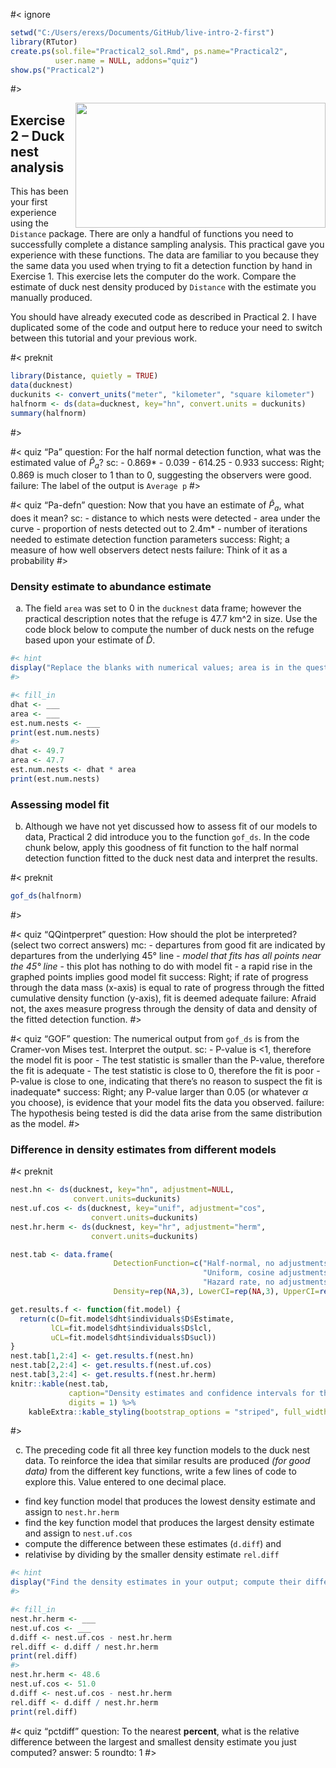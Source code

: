 #< ignore

```r
setwd("C:/Users/erexs/Documents/GitHub/live-intro-2-first")
library(RTutor)
create.ps(sol.file="Practical2_sol.Rmd", ps.name="Practical2", 
          user.name = NULL, addons="quiz")
show.ps("Practical2")
```

#>

<img src=https://images.unsplash.com/photo-1593594820228-a05cc04bc433?ixid=MXwxMjA3fDB8MHxwaG90by1wYWdlfHx8fGVufDB8fHw%3D&ixlib=rb-1.2.1&auto=format&fit=crop&w=1350&q=80  width=400 height=200 style="float:right">

## Exercise 2 -- Duck nest analysis

This has been your first experience using the `Distance` package.  There are only a handful of functions you need to successfully complete a distance sampling analysis.  This practical gave you experience with these functions.  The data are familiar to you because they the same data you used when trying to fit a detection function by hand in Exercise 1.  This exercise lets the computer do the work.  Compare the estimate of duck nest density produced by `Distance` with the estimate you manually produced.

You should have already executed code as described in Practical 2.  I have duplicated some of the code and output here to reduce your need to switch between this tutorial and your previous work.

#< preknit

```r
library(Distance, quietly = TRUE)
data(ducknest)
duckunits <- convert_units("meter", "kilometer", "square kilometer")
halfnorm <- ds(data=ducknest, key="hn", convert.units = duckunits)
summary(halfnorm)
```

#>


#< quiz "Pa"
question: For the half normal detection function, what was the estimated value of $\hat{P}_a$?
sc:
    - 0.869*
    - 0.039
    - 614.25
    - 0.933
success: Right; 0.869 is much closer to 1 than to 0, suggesting the observers were good.
failure: The label of the output is `Average p`
#>

#< quiz "Pa-defn"
question: Now that you have an estimate of $\hat{P}_a$, what does it mean?
sc:
    - distance to which nests were detected
    - area under the curve
    - proportion of nests detected out to 2.4m*
    - number of iterations needed to estimate detection function parameters
success: Right; a measure of how well observers detect nests
failure: Think of it as a probability
#>

### Density estimate to abundance estimate

a) The field `area` was set to 0 in the `ducknest` data frame; however the practical description notes that the refuge is 47.7 km^2 in size.  Use the code block below to compute the number of duck nests on the refuge based upon your estimate of $\hat{D}$.

```r
#< hint
display("Replace the blanks with numerical values; area is in the question and dhat comes from the summary shown above.  Write a statement that computes the product.")
#>

#< fill_in
dhat <- ___
area <- ___
est.num.nests <- ___
print(est.num.nests)
#>
dhat <- 49.7
area <- 47.7
est.num.nests <- dhat * area
print(est.num.nests)
```


### Assessing model fit

b) Although we have not yet discussed how to assess fit of our models to data, Practical 2 did introduce you to the function `gof_ds`.  In the code chunk below, apply this goodness of fit function to the half normal detection function fitted to the duck nest data and interpret the results.

#< preknit
```r
gof_ds(halfnorm)
```

#>

#< quiz "QQintperpret"
question: How should the plot be interpreted? (select two correct answers)
mc:
    - departures from good fit are indicated by departures from the underlying 45° line*
    - model that fits has all points near the 45° line*
    - this plot has nothing to do with model fit
    - a rapid rise in the graphed points implies good model fit
success: Right; if rate of progress through the data mass (x-axis) is equal to rate of progress through the fitted cumulative density function (y-axis), fit is deemed adequate
failure: Afraid not, the axes measure progress through the density of data and density of the fitted detection function.
#>

#< quiz "GOF"
question: The numerical output from `gof_ds` is from the Cramer-von Mises test.   Interpret the output.
sc:
    - P-value is <1, therefore the model fit is poor
    - The test statistic is smaller than the P-value, therefore the fit is adequate
    - The test statistic is close to 0, therefore the fit is poor
    - P-value is close to one, indicating that there’s no reason to suspect the fit is inadequate*
success: Right; any P-value larger than 0.05 (or whatever $\alpha$ you choose), is evidence that your model fits the data you observed.
failure: The hypothesis being tested is did the data arise from the same distribution as the model.
#>

### Difference in density estimates from different models

#< preknit

```r
nest.hn <- ds(ducknest, key="hn", adjustment=NULL,
              convert.units=duckunits)
nest.uf.cos <- ds(ducknest, key="unif", adjustment="cos",
                  convert.units=duckunits)
nest.hr.herm <- ds(ducknest, key="hr", adjustment="herm", 
                  convert.units=duckunits)
```

```r
nest.tab <- data.frame(
                       DetectionFunction=c("Half-normal, no adjustments",
                                           "Uniform, cosine adjustments",
                                           "Hazard rate, no adjustments "),
                       Density=rep(NA,3), LowerCI=rep(NA,3), UpperCI=rep(NA,3))

get.results.f <- function(fit.model) {   
  return(c(D=fit.model$dht$individuals$D$Estimate,
         lCL=fit.model$dht$individuals$D$lcl,
         uCL=fit.model$dht$individuals$D$ucl))
}
nest.tab[1,2:4] <- get.results.f(nest.hn)
nest.tab[2,2:4] <- get.results.f(nest.uf.cos)
nest.tab[3,2:4] <- get.results.f(nest.hr.herm)
knitr::kable(nest.tab, 
             caption="Density estimates and confidence intervals for three fitted models.", 
             digits = 1) %>%
    kableExtra::kable_styling(bootstrap_options = "striped", full_width = FALSE)
```

#>

c) The preceding code fit all three key function models to the duck nest data.  To reinforce the idea that similar results are produced *(for good data)* from the different key functions, write a few lines of code to explore this.  Value entered to one decimal place.
- find key function model that produces the lowest density estimate and assign to `nest.hr.herm`
- find the key function model that produces the largest density estimate and assign to `nest.uf.cos`
- compute the difference between these estimates (`d.diff`) and
- relativise by dividing by the smaller density estimate `rel.diff`

```r
#< hint
display("Find the density estimates in your output; compute their difference; relativise the difference.")
#>

#< fill_in
nest.hr.herm <- ___
nest.uf.cos <- ___
d.diff <- nest.uf.cos - nest.hr.herm
rel.diff <- d.diff / nest.hr.herm
print(rel.diff)
#>
nest.hr.herm <- 48.6
nest.uf.cos <- 51.0
d.diff <- nest.uf.cos - nest.hr.herm
rel.diff <- d.diff / nest.hr.herm
print(rel.diff)
```

#< quiz "pctdiff"
question: To the nearest **percent**, what is the relative difference between the largest and smallest density estimate you just computed?
answer: 5
roundto: 1
#> 